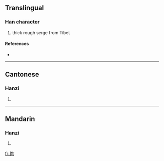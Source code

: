 {{see|氌}}
==Translingual==

===Han character===
{{Han char|rn=82|rad=毛|as=12|sn=16|four=|canj=竹山弓田日 (HUNWA), X竹山弓田 (XHUNW)}}

# thick rough serge from Tibet

====References====
* {{Han ref|kx=0596.231|hdz=32006.050|uh=6C07|ud=27655}}

----

==Cantonese==

===Hanzi===
{{yue-hanzi|jyut=|y=lou5}}

# {{defn|Cantonese}}

----

==Mandarin==

===Hanzi===
{{cmn-hanzi|tra=氌|pin=[[lǔ]] ([[lu3]]), [[luó]] ([[luo2]])|wg=lu<sup>3</sup>, lo<sup>2</sup>}}

# {{defn|Mandarin}}

[[fr:氇]]